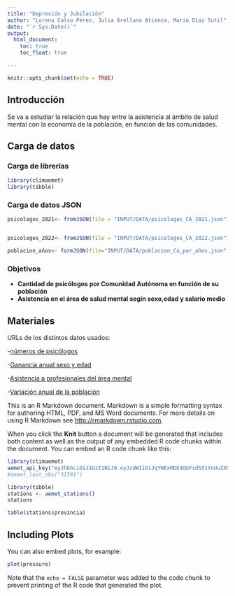 ```yaml
---
title: "Depresión y Jubilación"
author: "Lorena Calvo Pérez, Julia Arellano Atienza, Mario Díaz Sutil"
date: "`r Sys.Date()`"
output: 
  html_document:
    toc: true
    toc_float: true

---
```


```r
knitr::opts_chunk$set(echo = TRUE)
```

## Introducción
 Se va a estudiar la relación que hay entre la asistencia al ámbito de salud mental con la economía de la población, en función de las comunidades.
 
## Carga de datos
### Carga de librerías
```r
library(climaemet)
library(tibble)
```
### Carga de datos JSON
```r
psicologos_2021<- fromJSON(file = "INPUT/DATA/psicologos_CA_2021.json")


psicologos_2022<- fromJSON(file = "INPUT/DATA/psicologos_CA_2022.json")
```

```r
poblacion_años<- formJSON(file="INPUT/DATA/poblacion_Ca_por_años.json")
```

### Objetivos
- __Cantidad de psicólogos por Comunidad Autónoma en función de su población__
- __Asistencia en el área de salud mental segín sexo,edad y salario medio__

## Materiales
URLs de los distintos datos usados:

-[números de psicólogos](https://datos.gob.es/es/catalogo/ea0010587-distribucion-del-n-de-psicologos-por-comunidades-y-ciudades-autonomas-de-colegiacion-situacion-laboral-y-sexo-identificador-api-tpx-sociedad_2589-salud_2590-epsc_5623-a2022_9766-l0-s05005-px)

-[Ganancia anual sexo y edad](https://datos.gob.es/es/catalogo/ea0010587-sexo-y-edad-anual-nacional-encuesta-anual-de-estructura-salarial-identificador-api-281891)

-[Asistencia a profesionales del área mental](https://datos.gob.es/es/catalogo/ea0010587-visitas-a-otros-profesionales-sanitarios-en-los-ultimos-12-meses-segun-tipo-de-profesional-sanitario-por-sexo-y-comunidad-autonoma-poblacion-de-15-y-mas-anos-identificador-api-t15-p420-a2019-p02-l0-01050-px1)

-[Variación anual de la población](https://datos.gob.es/es/catalogo/ea0010587-variacion-anual-en-la-poblacion-por-comunidades-y-ciudades-autonomas-dpop-identificador-api-2920)



This is an R Markdown document. Markdown is a simple formatting syntax for authoring HTML, PDF, and MS Word documents. For more details on using R Markdown see <http://rmarkdown.rstudio.com>.

When you click the **Knit** button a document will be generated that includes both content as well as the output of any embedded R code chunks within the document. You can embed an R code chunk like this:

```r
library(climaemet)
aemet_api_key("eyJhbGciOiJIUzI1NiJ9.eyJzdWIiOiJqYWExMDE4QGFsdS51YnUuZXMiLCJqdGkiOiJkZTE4NmIwZC02ZTc1LTRmYmYtOGE4ZS1kYThiNzhkYjM5NWYiLCJpc3MiOiJBRU1FVCIsImlhdCI6MTY5OTI2NzY1NywidXNlcklkIjoiZGUxODZiMGQtNmU3NS00ZmJmLThhOGUtZGE4Yjc4ZGIzOTVmIiwicm9sZSI6IiJ9.Im8N73nz9TkoDv1I7_fmIf7FSgfyQGsTrwuYGrl3k9g")
#aemet_last_obs("31591")
```

```r
library(tibble)
stations <- aemet_stations()
stations
```
```r
table(stations$provincia)
```


## Including Plots

You can also embed plots, for example:

```r
plot(pressure)
```

Note that the `echo = FALSE` parameter was added to the code chunk to prevent printing of the R code that generated the plot.
